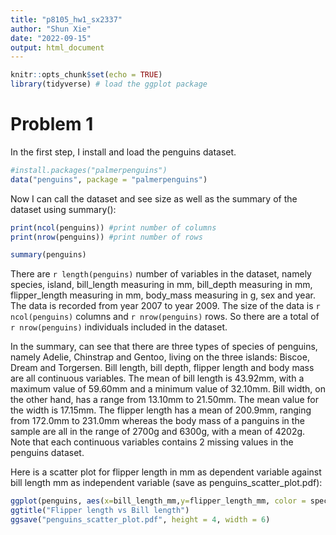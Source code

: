 ```yaml
---
title: "p8105_hw1_sx2337"
author: "Shun Xie"
date: "2022-09-15"
output: html_document
---
```


```r
knitr::opts_chunk$set(echo = TRUE)
library(tidyverse) # load the ggplot package 
```


# Problem 1

In the first step, I install and load the penguins dataset.

```r
#install.packages("palmerpenguins")
data("penguins", package = "palmerpenguins")
```

Now I can call the dataset and see size as well as the summary of the dataset using summary():

```r
print(ncol(penguins)) #print number of columns 
print(nrow(penguins)) #print number of rows 

summary(penguins)
```


There are ```r length(penguins)``` number of variables in the dataset, namely species, island, bill_length measuring in mm, bill_depth measuring in mm, flipper_length measuring in mm, body_mass measuring in g, sex and year. The data is recorded from year 2007 to year 2009. The size of the data is ```r ncol(penguins)``` columns and ```r nrow(penguins)``` rows. So there are a total of ```r nrow(penguins)``` individuals included in the dataset.

In the summary, can see that there are three types of species of penguins, namely Adelie, Chinstrap and Gentoo, living on the three islands: Biscoe, Dream and Torgersen. Bill length, bill depth, flipper length and body mass are all continuous variables. The mean of bill length is 43.92mm, with a maximum value of 59.60mm and a minimum value of 32.10mm. Bill width, on the other hand, has a range from 13.10mm to 21.50mm. The mean value for the width is 17.15mm. The flipper length has a mean of 200.9mm, ranging from 172.0mm to 231.0mm whereas the body mass of a panguins in the sample are all in the range of 2700g and 6300g, with a mean of 4202g. Note that each continuous variables contains 2 missing values in the penguins dataset. 

Here is a scatter plot for flipper length in mm as dependent variable against bill length mm as independent variable (save as penguins_scatter_plot.pdf):

```r
ggplot(penguins, aes(x=bill_length_mm,y=flipper_length_mm, color = species))+geom_point()+
ggtitle("Flipper length vs Bill length")
ggsave("penguins_scatter_plot.pdf", height = 4, width = 6)
```






